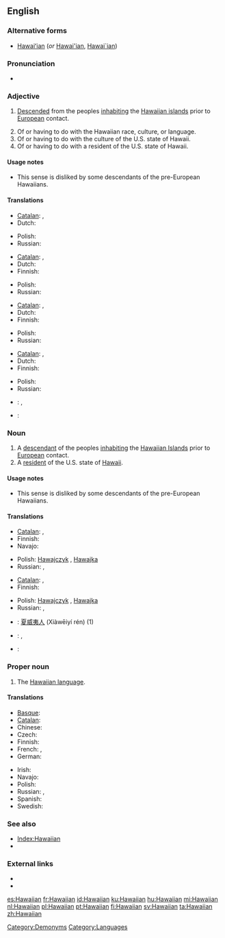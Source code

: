==English==

===Alternative forms===
* [[Hawaiʻian]] (''or'' [[Hawai'ian]], [[Hawai`ian]])

===Pronunciation===
* {{SAMPA|[h@"waI@n]}}

===Adjective===
{{en-adj|-}}

# {{of a person}} [[descend|Descended]] from the peoples [[inhabiting]] the [[Hawaiian islands]] prior to [[European]] contact.
# Of or having to do with the Hawaiian race, culture, or language.
# Of or having to do with the culture of the U.S. state of Hawaii.
# Of or having to do with a resident of the U.S. state of Hawaii.

====Usage notes====
* {{sense|of a resident of Hawaii}} This sense is disliked by some descendants of the pre-European Hawaiians.

====Translations====
{{trans-top|descended from the peoples inhabiting the Hawaiian islands prior to European contact}}
* [[Catalan]]: {{t-|ca|hawaià|m}}, {{t-|ca|hawaiana|f}}
* Dutch: {{t+|nl|Hawaïaans}}
{{trans-mid}}
* Polish: {{t+|pl|hawajski|m}}
* Russian: {{t+|ru|гавайский|tr=gavájskij}}
{{trans-bottom}}

{{trans-top|of or having to do with the Hawaiian race, culture, or language}}
* [[Catalan]]: {{t-|ca|hawaià|m}}, {{t-|ca|hawaiana|f}}
* Dutch: {{t+|nl|Hawaïaans}}
* Finnish: {{t+|fi|havaijilainen}}
{{trans-mid}}
* Polish: {{t+|pl|hawajski|m}}
* Russian: {{t+|ru|гавайский|tr=gavájskij}}
{{trans-bottom}}

{{trans-top|of or having to do with the culture of the U.S. state of Hawaii}}
* [[Catalan]]: {{t-|ca|hawaià|m}}, {{t-|ca|hawaiana|f}}
* Dutch: {{t+|nl|Hawaïaans}}
* Finnish: {{t+|fi|havaijilainen}}
{{trans-mid}}
* Polish: {{t+|pl|hawajski|m}}
* Russian: {{t+|ru|гавайский|tr=gavájskij}}
{{trans-bottom}}

{{trans-top|of or having to do with a resident of the U.S. state of Hawaii}}
* [[Catalan]]: {{t-|ca|hawaià|m}}, {{t-|ca|hawaiana|f}}
* Dutch: {{t+|nl|Hawaïaans}}
* Finnish: {{t+|fi|havaijilainen}}
{{trans-mid}}
* Polish: {{t+|pl|hawajski|m}}
* Russian: {{t+|ru|гавайский|tr=gavájskij}}
{{trans-bottom}}

{{checktrans-top}}
* {{ttbc|French}}: {{t+|fr|hawaïen|m}}, {{t+|fr|hawaiien|m}}
* {{ttbc|German}}: {{t-|de|hawaiianisch}}
{{trans-bottom}}

===Noun===
{{en-noun}}

# A [[descendant]] of the peoples [[inhabiting]] the [[w:Hawaiian Islands|Hawaiian Islands]] prior to [[European]] contact.
# A [[resident]] of the U.S. state of [[Hawaii]].

====Usage notes====
* {{sense|a resident of Hawaii}} This sense is disliked by some descendants of the pre-European Hawaiians.

====Translations====
{{trans-top|a descendant of the peoples inhabiting the Hawaiian Islands prior to European contact}}
* [[Catalan]]: {{t-|ca|hawaià|m}}, {{t-|ca|hawaiana|f}}
* Finnish: {{t+|fi|havaijilainen}}
* Navajo: {{tø|nv|Hawáai Dineʼé}}
{{trans-mid}}
* Polish: [[Hawajczyk]] {{m}}, [[Hawajka]] {{f}}
* Russian: {{t|ru|гаваец|m|tr=gaváets}},  {{t|ru|гавайка|f|tr=gavájka}}
{{trans-bottom}}

{{trans-top|a resident of the U.S. state of Hawaii}}
* [[Catalan]]: {{t-|ca|hawaià|m}}, {{t-|ca|hawaiana|f}}
* Finnish: {{t+|fi|havaijilainen}}
{{trans-mid}}
* Polish: [[Hawajczyk]] {{m}}, [[Hawajka]] {{f}}
* Russian: {{t|ru|гаваец|m|tr=gaváets}},  {{t|ru|гавайка|f|tr=gavájka}}
{{trans-bottom}}

{{checktrans-top}}
* {{ttbc|Chinese}}: [[夏威夷人]] (Xiàwēiyí rén) (1)
* {{ttbc|French}}: {{t+|fr|Hawaïen|m}}, {{t+|fr|Hawaiien|m}}
* {{ttbc|German}}: {{t|de|Hawaiianer|m}}
{{trans-bottom}}

===Proper noun===
{{en-proper noun}}

# The [[Hawaiian language]].

====Translations====
{{trans-top|Hawaiian language}}
* [[Basque]]: {{t|eu|hawaiera|xs=Basque}}
* [[Catalan]]: {{t-|ca|hawaià|m}}
* Chinese: {{t|cmn|夏威夷语|tr=Xiàwēiyí yǔ|sc=Hani}}
* Czech: {{t-|cs|havajština|f}}
* Finnish: {{t+|fi|havaiji}}
* French: {{t+|fr|hawaïen|m}},  {{t+|fr|hawaiien|m}}
* German: {{t+|de|Hawaiianisch|n}}
{{trans-mid}}
* Irish: {{t-|ga|Haváis|xs=Irish}}
* Navajo: {{tø|nv|Hawáai Dineʼé bizaad}}
* Polish: {{t+|pl|hawajski|m}}
* Russian: {{t|ru|гавайский язык|m|tr=gavájskij jazýk}},  {{t+|ru|гавайский|m|tr=gavájskij}}
* Spanish: {{t+|es|hawaiano|m}}
* Swedish: {{t+|sv|hawaiiska}}
{{trans-bottom}}

===See also===
* [[Index:Hawaiian]]
* {{langcat}}

===External links===
* {{pedialite}}
* {{ISO 639|link=ethnologue|3code= haw}}

[[Category:Demonyms]]
[[Category:Languages]]

[[es:Hawaiian]]
[[fr:Hawaiian]]
[[id:Hawaiian]]
[[ku:Hawaiian]]
[[hu:Hawaiian]]
[[mi:Hawaiian]]
[[nl:Hawaiian]]
[[pl:Hawaiian]]
[[pt:Hawaiian]]
[[fi:Hawaiian]]
[[sv:Hawaiian]]
[[ta:Hawaiian]]
[[zh:Hawaiian]]